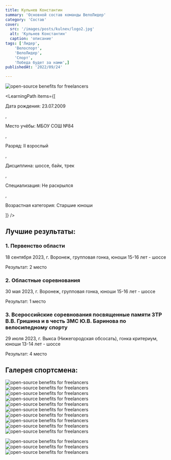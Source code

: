 ```yaml
---
title: Кульнев Константин
summary: 'Основной состав команды ВелоЛидер'
category: 'Состав'
cover:
  src: '/images/posts/kulnev/logo2.jpg'
  alt: 'Кульнев Константин'
  caption: 'описание'
tags: ['Лидер',
    'Велоспорт',
    'ВелоЛидер',
    'Спорт',
    'Победа будет за нами',]
publishedAt: '2022/09/24'

---
```

<CardLeaders>
<Image
  src="/images/posts/kulnev/logo2.jpg"
  alt="open-source benefits for freelancers"
/>

<LearningPath
  items={[
    <p>Дата рождения: 23.07.2009</p>,
    <p>Место учёбы: МБОУ СОШ №84</p>,
    <p>Разряд: II взрослый</p>,
    <p>Дисциплина: шоссе, байк, трек</p>,
    <p>Специализация: Не раскрылся</p>,
    <p>Возрастная категория: Старшие юноши</p>
  ]}
/>
</CardLeaders>


## Лучшие результаты:

### 1. Первенство области 

18 сентября 2023, г. Воронеж, групповая гонка, юноши 15-16 лет - шоссе 

Результат: 2 место 

### 2. Областные соревнования 

30 мая 2023, г. Воронеж, групповая гонка, юноши 15-16 лет - шоссе 

Результат: 1 место 

### 3. Всероссийские соревнования посвященные памяти ЗТР В.В. Гришина и в честь ЗМС Ю.В. Баринова по велосипедному спорту 

29 июля 2023, г. Выкса (Нижегородская обсосать), гонка критериум, юноши 13-14 лет - шоссе 

Результат: 4 место


## Галерея спортсмена:
<Image
  src="/images/posts/kulnev/1.jpg"
  alt="open-source benefits for freelancers"
/>
<Image
  src="/images/posts/kulnev/2.jpg"
  alt="open-source benefits for freelancers"
/>
<Image
  src="/images/posts/kulnev/3.jpg"
  alt="open-source benefits for freelancers"
/>
<Image
  src="/images/posts/kulnev/13.jpg"
  alt="open-source benefits for freelancers"
/>
<Image
  src="/images/posts/kulnev/4.jpg"
  alt="open-source benefits for freelancers"
/>
<Image
  src="/images/posts/kulnev/5.jpg"
  alt="open-source benefits for freelancers"
/>
<Image
  src="/images/posts/kulnev/6.jpg"
  alt="open-source benefits for freelancers"
/>
<Image
  src="/images/posts/kulnev/7.jpg"
  alt="open-source benefits for freelancers"
/>
<Image
  src="/images/posts/kulnev/8.jpg"
  alt="open-source benefits for freelancers"
/>
<Image
  src="/images/posts/kulnev/9.jpg"
  alt="open-source benefits for freelancers"
/>

<Image
  src="/images/posts/kulnev/10.jpg"
  alt="open-source benefits for freelancers"
/>
<Image
  src="/images/posts/kulnev/11.jpg"
  alt="open-source benefits for freelancers"
/>
<Image
  src="/images/posts/kulnev/12.jpg"
  alt="open-source benefits for freelancers"
/>


